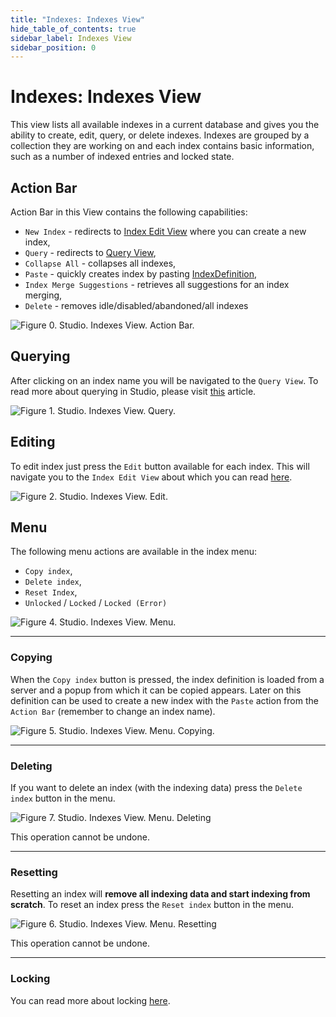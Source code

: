 ```yaml
---
title: "Indexes: Indexes View"
hide_table_of_contents: true
sidebar_label: Indexes View
sidebar_position: 0
---
```



# Indexes: Indexes View

This view lists all available indexes in a current database and gives you the ability to create, edit, query, or delete indexes. Indexes are grouped by a collection they are working on and each index contains basic information, such as a number of indexed entries and locked state.

## Action Bar

Action Bar in this View contains the following capabilities:

- `New Index` - redirects to [Index Edit View](../../../studio/overview/indexes/index-edit-view.mdx) where you can create a new index,
- `Query` - redirects to [Query View](../../../studio/overview/query/query-view.mdx),
- `Collapse All` - collapses all indexes,
- `Paste` - quickly creates index by pasting [IndexDefinition](../../../glossary/index-definition.mdx),
- `Index Merge Suggestions` - retrieves all suggestions for an index merging,
- `Delete` - removes idle/disabled/abandoned/all indexes

![Figure 0. Studio. Indexes View. Action Bar.](./assets/indexes-view-action-bar.png)  



## Querying

After clicking on an index name you will be navigated to the `Query View`. To read more about querying in Studio, please visit [this](../../../studio/overview/query/query-view.mdx) article.

![Figure 1. Studio. Indexes View. Query.](./assets/indexes-view-query.png)  



## Editing

To edit index just press the `Edit` button available for each index. This will navigate you to the `Index Edit View` about which you can read [here](../../../studio/overview/indexes/index-edit-view.mdx).

![Figure 2. Studio. Indexes View. Edit.](./assets/indexes-view-edit.png)  



## Menu


The following menu actions are available in the index menu:


- `Copy index`,
- `Delete index`,
- `Reset Index`,
- `Unlocked` / `Locked` / `Locked (Error)`

![Figure 4. Studio. Indexes View. Menu.](./assets/indexes-view-menu-2.png)    

---

### Copying

When the `Copy index` button is pressed, the index definition is loaded from a server and a popup from which it can be copied appears. Later on this definition can be used to create a new index with the `Paste` action from  the `Action Bar` (remember to change an index name).

![Figure 5. Studio. Indexes View. Menu. Copying.](./assets/indexes-view-menu-copy.png)  

---

### Deleting

If you want to delete an index (with the indexing data) press the `Delete index` button in the menu.

![Figure 7. Studio. Indexes View. Menu. Deleting](./assets/indexes-view-menu-delete.png)  

<Admonition type="danger" title="Danger">
This operation cannot be undone.
</Admonition>

---

### Resetting

Resetting an index will **remove all indexing data and start indexing from scratch**. To reset an index press the `Reset index` button in the menu.

![Figure 6. Studio. Indexes View. Menu. Resetting](./assets/indexes-view-menu-reset.png)  

<Admonition type="danger" title="Danger">
This operation cannot be undone.
</Admonition>

---

### Locking

You can read more about locking [here](../../../server/administration/index-administration.mdx#index-locking).



